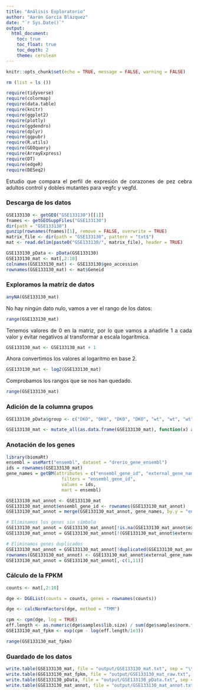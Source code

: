 ---
title: "Análisis Exploratorio"
author: "Aarón García Blázquez"
date: "`r Sys.Date()`"
output: 
  html_document:
    toc: true
    toc_float: true
    toc_depth: 2
    theme: cerulean
---

<style>
body {
text-align: justify}
</style>

```{r setup, echo=FALSE}
knitr::opts_chunk$set(echo = TRUE, message = FALSE, warning = FALSE)
```

```{r libraries, echo=FALSE}
rm (list = ls ())

require(tidyverse)
require(colormap)
require(data.table)
require(knitr)
require(ggplot2)
require(plotly)
require(ggdendro)
require(dplyr)
require(ggpubr)
require(R.utils)
require(GEOquery)
require(ArrayExpress)
require(DT)
require(edgeR)
require(DESeq2)
```

Estudio que compara el perfil de expresión de corazones de pez cebra adultos control y dobles mutantes para vegfc y vegfd.

### Descarga de los datos

```{r}
GSE133130 <- getGEO("GSE133130")[[1]]
fnames <- getGEOSuppFiles("GSE133130")
dir(path = "GSE133130")
gunzip(rownames(fnames)[1], remove = FALSE, overwrite = TRUE)
matrix_file <- dir(path = "GSE133130", pattern = "txt$")
mat <- read.delim(paste0("GSE133130/", matrix_file), header = TRUE)

GSE133130_pData <- pData(GSE133130)
GSE133130_mat <- mat[,2:10]
colnames(GSE133130_mat) <- GSE133130$geo_accession
rownames(GSE133130_mat) <- mat$Geneid
```

### Exploramos la matriz de datos

```{r}
anyNA(GSE133130_mat)
```

No hay ningún dato nulo, vamos a ver el rango de los datos:

```{r}
range(GSE133130_mat)
```

Tenemos valores de 0 en la matriz, por lo que vamos a añadirle 1 a cada valor y evitar negativos al transformar a escala logarítmica. 

```{r}
GSE133130_mat <- GSE133130_mat + 1
```

Ahora convertimos los valores al logaritmo en base 2.

```{r}
GSE133130_mat <- log2(GSE133130_mat)
```

Comprobamos los rangos que se nos han quedado.

```{r}
range(GSE133130_mat)
```

### Adición de la columna grupos

```{r}
GSE133130_pData$group <- c("DKO", "DKO", "DKO", "DKO", "wt", "wt", "wt", "wt", "wt")
```

```{r}
GSE133130_mat <- mutate_all(as.data.frame(GSE133130_mat), function(x) as.numeric(as.character(x)))
```

### Anotación de los genes

```{r}
library(biomaRt)
ensembl = useMart("ensembl", dataset = "drerio_gene_ensembl")
ids = rownames(GSE133130_mat)
gene_names = getBM(attributes = c("ensembl_gene_id", "external_gene_name"),
                     filters = "ensembl_gene_id",
                     values = ids,
                     mart = ensembl)

GSE133130_mat_annot <- GSE133130_mat
GSE133130_mat_annot$ensembl_gene_id <- rownames(GSE133130_mat_annot)
GSE133130_mat_annot = merge(GSE133130_mat_annot, gene_names, by.y = "ensembl_gene_id", all.x = TRUE)

# Eliminamos los genes sin símbolo
GSE133130_mat_annot = GSE133130_mat_annot[!is.na(GSE133130_mat_annot$external_gene_name),]
GSE133130_mat_annot = GSE133130_mat_annot[!(GSE133130_mat_annot$external_gene_name == ""),]

# Eliminamos genes duplicados
GSE133130_mat_annot = GSE133130_mat_annot[!duplicated(GSE133130_mat_annot$external_gene_name),]
rownames(GSE133130_mat_annot) <- GSE133130_mat_annot$external_gene_name
GSE133130_mat_annot = GSE133130_mat_annot[,-c(1,11)]
```

### Cálculo de la FPKM

```{r}
counts <- mat[,2:10]

dge <- DGEList(counts = counts, genes = rownames(counts))

dge <- calcNormFactors(dge, method = "TMM")

cpm <- cpm(dge, log = TRUE)
eff.length <- as.numeric(dge$samples$lib.size) / sum(dge$samples$norm.factors)
GSE133130_mat_fpkm <- exp(cpm - log(eff.length/1e3))

range(GSE133130_mat_fpkm)
```

### Guardado de los datos

```{r}
write.table(GSE133130_mat, file = "output/GSE133130_mat.txt", sep = "\t", quote = FALSE)
write.table(GSE133130_mat_fpkm, file = "output/GSE133130_mat_raw.txt", sep = "\t", quote = FALSE)
write.table(GSE133130_pData, file = "output/GSE133130_pData.txt", sep = "\t", quote = FALSE)
write.table(GSE133130_mat_annot, file = "output/GSE133130_mat_annot.txt", sep = "\t", quote = FALSE)
```





